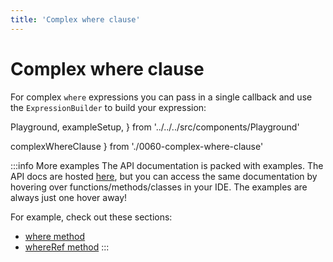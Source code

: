 ```yaml
---
title: 'Complex where clause'
---
```


# Complex where clause

For complex `where` expressions you can pass in a single callback and
use the `ExpressionBuilder` to build your expression:

  Playground,
  exampleSetup,
} from '../../../src/components/Playground'

  complexWhereClause
} from './0060-complex-where-clause'

<div style={{ marginBottom: '1em' }}>
  <Playground code={complexWhereClause} setupCode={exampleSetup} />
</div>

:::info More examples
The API documentation is packed with examples. The API docs are hosted [here](https://kysely-org.github.io/kysely-apidoc/),
but you can access the same documentation by hovering over functions/methods/classes in your IDE. The examples are always
just one hover away!

For example, check out these sections:
 - [where method](https://kysely-org.github.io/kysely-apidoc/interfaces/SelectQueryBuilder.html#where)
 - [whereRef method](https://kysely-org.github.io/kysely-apidoc/interfaces/SelectQueryBuilder.html#whereRef)
:::